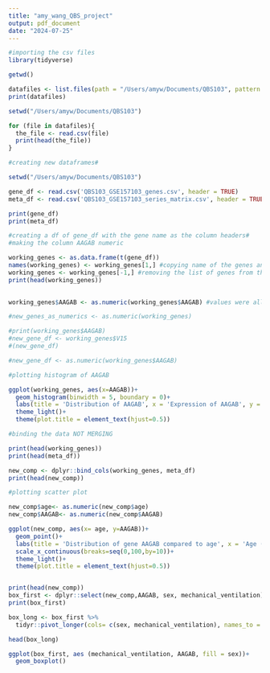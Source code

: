 ```yaml
---
title: "amy_wang_QBS_project"
output: pdf_document
date: "2024-07-25"
---
```


```r
#importing the csv files
library(tidyverse)

getwd()

datafiles <- list.files(path = "/Users/amyw/Documents/QBS103", pattern = ".csv")
print(datafiles)

setwd("/Users/amyw/Documents/QBS103")

for (file in datafiles){
  the_file <- read.csv(file)
  print(head(the_file))
}

```
```r
#creating new dataframes#

setwd("/Users/amyw/Documents/QBS103")

gene_df <- read.csv('QBS103_GSE157103_genes.csv', header = TRUE)
meta_df <- read.csv('QBS103_GSE157103_series_matrix.csv', header = TRUE)

print(gene_df)
print(meta_df)
```

```r
#creating a df of gene_df with the gene name as the column headers#
#making the column AAGAB numeric

working_genes <- as.data.frame(t(gene_df))
names(working_genes) <- working_genes[1,] #copying name of the genes and making a new list
working_genes <- working_genes[-1,] #removing the list of genes from the dataframe
print(head(working_genes))

 
working_genes$AAGAB <- as.numeric(working_genes$AAGAB) #values were all characters, changing them to numerics

#new_genes_as_numerics <- as.numeric(working_genes)

#print(working_genes$AAGAB)
#new_gene_df <- working_genes$V15
#(new_gene_df)

#new_gene_df <- as.numeric(working_genes$AAGAB)

```



```r
#plotting histogram of AAGAB

ggplot(working_genes, aes(x=AAGAB))+
  geom_histogram(binwidth = 5, boundary = 0)+
  labs(title = 'Distribution of AAGAB', x = 'Expression of AAGAB', y = 'Frequency')+
  theme_light()+
  theme(plot.title = element_text(hjust=0.5))
```



```r
#binding the data NOT MERGING

print(head(working_genes))
print(head(meta_df))

new_comp <- dplyr::bind_cols(working_genes, meta_df)
print(head(new_comp))

```

```r
#plotting scatter plot

new_comp$age<- as.numeric(new_comp$age)
new_comp$AAGAB<- as.numeric(new_comp$AAGAB)

ggplot(new_comp, aes(x= age, y=AAGAB))+
  geom_point()+
  labs(title = 'Distribution of gene AAGAB compared to age', x = 'Age (years)', y = 'Expression of AAGAB')+
  scale_x_continuous(breaks=seq(0,100,by=10))+
  theme_light()+
  theme(plot.title = element_text(hjust=0.5))



```

```r
print(head(new_comp))
box_first <- dplyr::select(new_comp,AAGAB, sex, mechanical_ventilation)
print(box_first)

box_long <- box_first %>%
  tidyr::pivot_longer(cols= c(sex, mechanical_ventilation), names_to = 'categorical', values_to = 'Sex/MechVent')

head(box_long)

ggplot(box_first, aes (mechanical_ventilation, AAGAB, fill = sex))+
  geom_boxplot()
```

